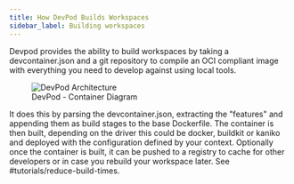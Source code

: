 ```yaml
---
title: How DevPod Builds Workspaces
sidebar_label: Building workspaces
---
```


Devpod provides the ability to build workspaces by taking a devcontainer.json and a git repository to compile an OCI compliant image with everything you need to develop
against using local tools.

<figure>
  <img src="/docs/media/c4_build.png" alt="DevPod Architecture" />
  <figcaption>DevPod - Container Diagram</figcaption>
</figure>

It does this by parsing the devcontainer.json, extracting the "features" and appending them as build stages to the base Dockerfile. The container is then built, depending on the driver
this could be docker, buildkit or kaniko and deployed with the configuration defined by your context. Optionally once the container is built, it can be pushed to a registry to cache for
other developers or in case you rebuild your workspace later. See #tutorials/reduce-build-times.


